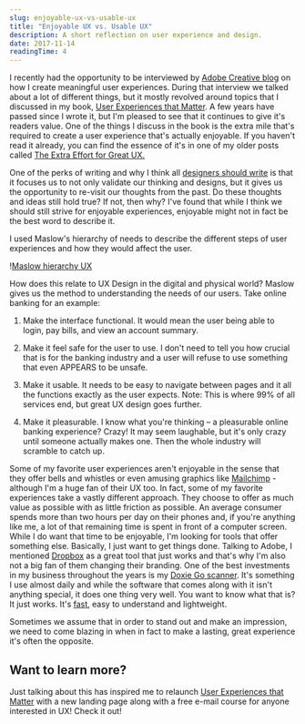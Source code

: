 ```yaml
---
slug: enjoyable-ux-vs-usable-ux
title: "Enjoyable UX vs. Usable UX"
description: A short reflection on user experience and design.
date: 2017-11-14
readingTime: 4
---
```


I recently had the opportunity to be interviewed by <a href="https://blogs.adobe.com/creativecloud/qa-with-anton-sten-author-of-user-experiences-that-matter/?segment=design&scid=social74607337&adbid=927536817544372226&adbpl=tw&adbpr=3689838915">Adobe Creative blog</a> on how I create meaningful user experiences. During that interview we talked about a lot of different things, but it mostly revolved around topics that I discussed in my book, <a href="https://antonsten.com/books/user-experiences-matter/">User Experiences that Matter</a>. A few years have passed since I wrote it, but I'm pleased to see that it continues to give it's readers value. One of the things I discuss in the book is the extra mile that's required to create a user experience that's actually enjoyable. If you haven't read it already, you can find the essence of it's in one of my older posts called <a href="https://antonsten.com/great-ux/">The Extra Effort for Great UX.</a>

One of the perks of writing and why I think all <a href="https://antonsten.com/designers-write/">designers should write</a> is that it focuses us to not only validate our thinking and designs, but it gives us the opportunity to re-visit our thoughts from the past. Do these thoughts and ideas still hold true? If not, then why? I've found that while I think we should still strive for enjoyable experiences, enjoyable might not in fact be the best word to describe it.

I used Maslow's hierarchy of needs to describe the different steps of user experiences and how they would affect the user.

!<a href="/images/articles/maslow.jpg">Maslow hierarchy UX</a>

How does this relate to UX Design in the digital and physical world? Maslow gives us the method to understanding the needs of our users. Take online banking for an example:

1. Make the interface functional. It would mean the user being able to login, pay bills, and view an account summary.

2. Make it feel safe for the user to use. I don't need to tell you how crucial that is for the banking industry and a user will refuse to use something that even APPEARS to be unsafe.

3. Make it usable. It needs to be easy to navigate between pages and it all the functions exactly as the user expects. Note: This is where 99% of all services end, but great UX design goes further.

4. Make it pleasurable. I know what you're thinking &#8211; a pleasurable online banking experience? Crazy! It may seem laughable, but it's only crazy until someone actually makes one. Then the whole industry will scramble to catch up.

Some of my favorite user experiences aren't enjoyable in the sense that they offer bells and whistles or even amusing graphics like <a href="http://eepurl.com/bvIKNL">Mailchimp</a> - although I'm a huge fan of their UX too. In fact, some of my favorite experiences take a vastly different approach. They choose to offer as much value as possible with as little friction as possible. An average consumer spends more than two hours per day on their phones and, if you're anything like me, a lot of that remaining time is spent in front of a computer screen. While I do want that time to be enjoyable, I'm looking for tools that offer something else. Basically, I just want to get things done. Talking to Adobe, I mentioned <a href="https://db.tt/lmIc9aXR">Dropbox</a> as a great tool that just works and that's why I'm also not a big fan of them changing their branding. One of the best investments in my business throughout the years is my <a href="http://www.getdoxie.com/product/doxie-go/">Doxie Go scanner</a>. It's something I use almost daily and while the software that comes along with it isn't anything special, it does one thing very well. You want to know what that is? It just works. It's <a href="https://antonsten.com/secret-feature/">fast</a>, easy to understand and lightweight.

Sometimes we assume that in order to stand out and make an impression, we need to come blazing in when in fact to make a lasting, great experience it's often the opposite.

## Want to learn more?
Just talking about this has inspired me to relaunch <a href="https://antonsten.com/books/user-experiences-matter/">User Experiences that Matter</a> with a new landing page along with a free e-mail course for anyone interested in UX! Check it out!